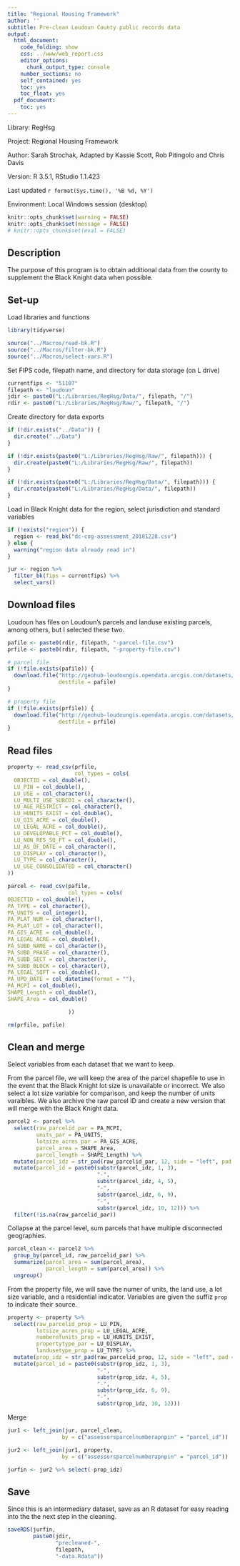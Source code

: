 ```yaml
---
title: "Regional Housing Framework"
author: ''
subtitle: Pre-clean Loudoun County public records data
output:
  html_document:
    code_folding: show
    css: ../www/web_report.css
    editor_options:
      chunk_output_type: console
    number_sections: no
    self_contained: yes
    toc: yes
    toc_float: yes
  pdf_document:
    toc: yes
---
```


<link rel="stylesheet" href="//fonts.googleapis.com/css?family=Lato" />

Library: RegHsg

Project: Regional Housing Framework

Author: Sarah Strochak, Adapted by Kassie Scott, Rob Pitingolo and Chris Davis

Version: R 3.5.1, RStudio 1.1.423

Last updated `r format(Sys.time(), '%B %d, %Y')`

Environment: Local Windows session (desktop)


```r
knitr::opts_chunk$set(warning = FALSE)
knitr::opts_chunk$set(message = FALSE)
# knitr::opts_chunk$set(eval = FALSE)
```

## Description

The purpose of this program is to obtain additional data from the county to supplement the Black Knight data when possible.

## Set-up
Load libraries and functions
```r
library(tidyverse)

source("../Macros/read-bk.R")
source("../Macros/filter-bk.R")
source("../Macros/select-vars.R")

```


Set FIPS code, filepath name, and directory for data storage (on L drive)

```r
currentfips <- "51107"
filepath <- "loudoun"
jdir <- paste0("L:/Libraries/RegHsg/Data/", filepath, "/")
rdir <- paste0("L:/Libraries/RegHsg/Raw/", filepath, "/")


```


Create directory for data exports
```r
if (!dir.exists("../Data")) {
  dir.create("../Data")
}

if (!dir.exists(paste0("L:/Libraries/RegHsg/Raw/", filepath))) {
  dir.create(paste0("L:/Libraries/RegHsg/Raw/", filepath))
}

if (!dir.exists(paste0("L:/Libraries/RegHsg/Data/", filepath))) {
  dir.create(paste0("L:/Libraries/RegHsg/Data/", filepath))
}
```

Load in Black Knight data for the region, select jurisdiction and standard variables
```r
if (!exists("region")) {
  region <- read_bk("dc-cog-assessment_20181228.csv")
} else {
  warning("region data already read in")
}

jur <- region %>% 
  filter_bk(fips = currentfips) %>% 
  select_vars()

```
## Download files

Loudoun has files on Loudoun's parcels and landuse existing parcels, among others, but I selected these two. 

```r
pafile <- paste0(rdir, filepath, "-parcel-file.csv")
prfile <- paste0(rdir, filepath, "-property-file.csv")

# parcel file
if (!file.exists(pafile)) {
  download.file("http://geohub-loudoungis.opendata.arcgis.com/datasets/940679f5fe8444699893a1ed7bb7c2c6_5.csv",
                destfile = pafile)
}

# property file
if (!file.exists(prfile)) {
  download.file("http://geohub-loudoungis.opendata.arcgis.com/datasets/5ef377801d824cd0b483d800f862675d_1.csv",
                destfile = prfile)
}

```


## Read files
```r

property <- read_csv(prfile,
                     col_types = cols(
  OBJECTID = col_double(),
  LU_PIN = col_double(),
  LU_USE = col_character(),
  LU_MULTI_USE_SUBCD1 = col_character(),
  LU_AGE_RESTRICT = col_character(),
  LU_HUNITS_EXIST = col_double(),
  LU_GIS_ACRE = col_double(),
  LU_LEGAL_ACRE = col_double(),
  LU_DEVELOPABLE_PCT = col_double(),
  LU_NON_RES_SQ_FT = col_double(),
  LU_AS_OF_DATE = col_character(),
  LU_DISPLAY = col_character(),
  LU_TYPE = col_character(),
  LU_USE_CONSOLIDATED = col_character()
))

parcel <- read_csv(pafile,
                   col_types = cols(
OBJECTID = col_double(),
PA_TYPE = col_character(),
PA_UNITS = col_integer(),
PA_PLAT_NUM = col_character(),
PA_PLAT_LOT = col_character(),
PA_GIS_ACRE = col_double(),
PA_LEGAL_ACRE = col_double(),
PA_SUBD_NAME = col_character(),
PA_SUBD_PHASE = col_character(),
PA_SUBD_SECT = col_character(),
PA_SUBD_BLOCK = col_character(),
PA_LEGAL_SQFT = col_double(),
PA_UPD_DATE = col_datetime(format = ""),
PA_MCPI = col_double(),
SHAPE_Length = col_double(),
SHAPE_Area = col_double()

                   ))

rm(prfile, pafile)

```

## Clean and merge

Select variables from each dataset that we want to keep.

From the parcel file, we will keep the area of the parcel shapefile to use in the event that the Black Knight lot size is unavailable or incorrect. We also select a lot size variable for comparison, and keep the number of units varaibles.
We also archive the raw parcel ID and create a new version that will merge with the Black Knight data.

```r
parcel2 <- parcel %>% 
  select(raw_parcelid_par = PA_MCPI,
         units_par = PA_UNITS,
         lotsize_acres_par = PA_GIS_ACRE,
         parcel_area = SHAPE_Area, 
         parcel_length = SHAPE_Length) %>% 
  mutate(parcel_idz = str_pad(raw_parcelid_par, 12, side = "left", pad = "0")) %>% 
  mutate(parcel_id = paste0(substr(parcel_idz, 1, 3),
                            "-",
                            substr(parcel_idz, 4, 5),
                            "-", 
                            substr(parcel_idz, 6, 9),
                            "-",
                            substr(parcel_idz, 10, 12))) %>% 
  filter(!is.na(raw_parcelid_par))

```

Collapse at the parcel level, sum parcels that have multiple disconnected geographies.

```r

parcel_clean <- parcel2 %>% 
  group_by(parcel_id, raw_parcelid_par) %>% 
  summarize(parcel_area = sum(parcel_area),
            parcel_length = sum(parcel_area)) %>% 
  ungroup()

```

From the property file, we will save the numer of units, the land use, a lot size variable, and a residential indicator. Variables are given the suffiz `prop` to indicate their source.

```r
property <- property %>% 
  select(raw_parcelid_prop = LU_PIN,
         lotsize_acres_prop = LU_LEGAL_ACRE,
         numberofunits_prop = LU_HUNITS_EXIST,
         propertytype_par = LU_DISPLAY,
         landusetype_prop = LU_TYPE) %>% 
  mutate(prop_idz = str_pad(raw_parcelid_prop, 12, side = "left", pad = "0")) %>% 
  mutate(parcel_id = paste0(substr(prop_idz, 1, 3),
                            "-",
                            substr(prop_idz, 4, 5),
                            "-", 
                            substr(prop_idz, 6, 9),
                            "-",
                            substr(prop_idz, 10, 12)))

```

Merge

```r


jur1 <- left_join(jur, parcel_clean, 
                 by = c("assessorsparcelnumberapnpin" = "parcel_id"))

jur2 <- left_join(jur1, property, 
                 by = c("assessorsparcelnumberapnpin" = "parcel_id"))

jurfin <- jur2 %>% select(-prop_idz)

```

## Save

Since this is an intermediary dataset, save as an R dataset for easy reading into the the next step in the cleaning.

```r
saveRDS(jurfin,
        paste0(jdir, 
               "precleaned-",
               filepath,
               "-data.Rdata"))
```